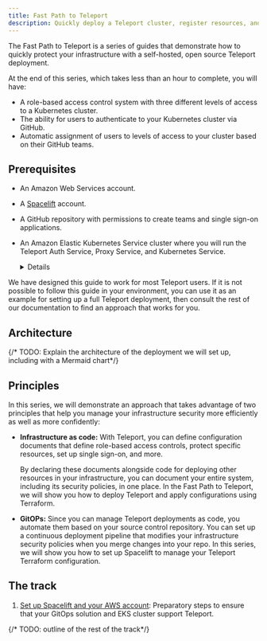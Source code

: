 ```yaml
---
title: Fast Path to Teleport
description: Quickly deploy a Teleport cluster, register resources, and configure RBAC and single-sign.
---
```


The Fast Path to Teleport is a series of guides that demonstrate how to quickly
protect your infrastructure with a self-hosted, open source Teleport deployment.

At the end of this series, which takes less than an hour to complete, you will
have:
- A role-based access control system with three different levels of access to a
  Kubernetes cluster. 
- The ability for users to authenticate to your Kubernetes cluster via GitHub.
- Automatic assignment of users to levels of access to your cluster based on
  their GitHub teams.

## Prerequisites

- An Amazon Web Services account.
- A [Spacelift](https://spacelift.io/) account.
- A GitHub repository with permissions to create teams and single sign-on
  applications.
- An Amazon Elastic Kubernetes Service cluster where you will run the Teleport
  Auth Service, Proxy Service, and Kubernetes Service. 

  <Details title="Set up an EKS cluster to follow this guide">

  If you do not have an EKS cluster, but do have an AWS account, you can use the
  `eksctl` tool to set up a cluster quickly in a demo environment. 

  <Notice type="warning">

  For production, you will want to consult with your organization and determine
  how best to set up an EKS cluster. Setting up EKS for production is outside
  the scope of this guide.

  </Notice>

  In order to use `eksctl`, you must have permissions to create an EKS cluster
  and its associated resources (e.g., IAM roles and a virtual private cloud) via
  AWS CloudFormation.

  Install `eksctl` for your environment by following the [AWS
  documentation](https://docs.aws.amazon.com/eks/latest/userguide/eksctl.html).

  Ensure that you have configured [AWS credentials for your
  environment](https://docs.aws.amazon.com/cli/latest/userguide/cli-configure-files.html),
  e.g., by setting the `AWS_ACCESS_KEY_ID`, `AWS_SECRET_ACCESS_KEY`, and
  `AWS_SESSION_TOKEN` environment variables.

  Run the following command to generate an EKS cluster:

  ```code
  $ eksctl create cluster --name <Var name="cluster-name" /> --region <Var name="aws-region" />
  ```

  Note that it will take 10 minutes or so {/* TODO: Make the time more
  accurate*/} for the cluster to spin up.

  </Details>

<Notice type="tip">

We have designed this guide to work for most Teleport users. If it is not
possible to follow this guide in your environment, you can use it as an example
for setting up a full Teleport deployment, then consult the rest of our
documentation to find an approach that works for you. 

</Notice>

## Architecture

{/* TODO: Explain the architecture of the deployment we will set up, including
with a Mermaid chart*/}

## Principles

In this series, we will demonstrate an approach that takes advantage of two
principles that help you manage your infrastructure security more efficiently as
well as more confidently:

- **Infrastructure as code:** With Teleport, you can define configuration
  documents that define role-based access controls, protect specific resources,
  set up single sign-on, and more. 

  By declaring these documents alongside code for deploying other resources in
  your infrastructure, you can document your entire system, including its
  security policies, in one place. In the Fast Path to Teleport, we will show
  you how to deploy Teleport and apply configurations using Terraform.

- **GitOPs:** Since you can manage Teleport deployments as code, you automate
  them based on your source control repository. You can set up a continuous
  deployment pipeline that modifies your infrastructure security policies when
  you merge changes into your repo. In this series, we will show you how to set
  up Spacelift to manage your Teleport Terraform configuration.

## The track

1. [Set up Spacelift and your AWS account](./prepare-your-environment):
   Preparatory steps to ensure that your GitOps solution and EKS cluster support
   Teleport.



{/* TODO: outline of the rest of the track*/}

